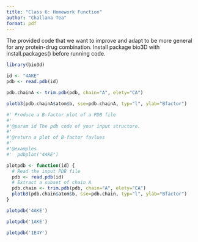 ```yaml
---
title: "Class 6: Homework Function"
author: "Challana Tea"
format: pdf
---
```


The provided code that we want to improve and adapt to be more general for any protein-drug combination.
Install package bio3D with install.packages() before running code.

```r
library(bio3d)

id <- "4AKE"
pdb <- read.pdb(id)

pdb.chainA <- trim.pdb(pdb, chain="A", elety="CA")

plotb3(pdb.chainA$atom$b, sse=pdb.chainA, typ="l", ylab="Bfactor")

```


```r
#' Produce a B-factor plot of a PDB file
#'
#'@param id The pdb code of your input structure.
#'
#'@return a plot of B-factor favlues
#'
#'@examples
#'  pdbplot("4AKE")

plotpdb <- function(id) {
  # Read the input PDB file
  pdb <- read.pdb(id)
  # Extract a subset of chain A
  pdb.chain <- trim.pdb(pdb, chain="A", elety="CA")
  plotb3(pdb.chain$atom$b, sse=pdb.chain, typ="l", ylab="Bfactor")
}
```

```r
plotpdb('4AKE')
```
```r
plotpdb('1AKE')
```


```r
plotpdb('1E4Y')
```


